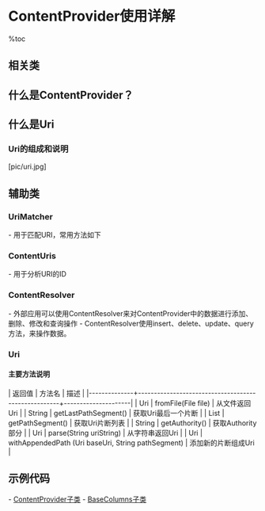 = ContentProvider使用详解 =

%toc

== 相关类 ==
{{{class="brush:java"
import android.content.ContentProvider;
import android.content.ContentResolver;
import android.content.ContentUris;
import android.content.UriMatcher;
import android.net.Uri;
}}}

== 什么是ContentProvider？ ==
{{{class="brush:text"
当应用继承ContentProvider，并重写该类提供数据存储的方法，便可以向其他应用共享其数据。
使用该方法的好处是统一了数据访问的方法。
}}}

== 什么是Uri ==
{{{class="brush:text"
Uri表示需要操作的数据，主要包含两部分信息：
1. 需要操作的ContentProvider
2. 对哪些数据进行操作
}}}

=== Uri的组成和说明 ===
[pic/uri.jpg]
{{{class="brush:text"
1.scheme：ContentProvider（内容提供者）的scheme由Android规定为：content://。
2.主机名（或Authority）：用于唯一标识这个ContentProvider，外部调用者可以根据这个标识来找到它。
3.路径（path）：可以用来表示我们要操作的数据，路径的构建应根据业务而定，如下：
* 要操作contact表中id为10的记录，表示为:/contact/10
* 要操作contact表中id为10的记录的name字段，表示为:contact/10/name
* 要操作contact表中的所有记录，表示为:/contact
}}}

== 辅助类 ==
=== UriMatcher ===
- 用于匹配URI，常用方法如下

{{{class="brush:java"
//常量UriMatcher.NO_MATCH表示不匹配任何路径的返回码(-1)。
UriMatcher uriMatcher = new UriMatcher(UriMatcher.NO_MATCH);

//如果match()方法匹配content://com.changcheng.sqlite.provider.contactprovider/contact路径，返回匹配码为1
uriMatcher.addURI(“com.changcheng.sqlite.provider.contactprovider”, “contact”, 1);

//如果match()方法匹配content://com.changcheng.sqlite.provider.contactprovider/contact/230路径，返回匹配码为2
//#号为通配符
uriMatcher.addURI(“com.changcheng.sqlite.provider.contactprovider”, “contact/#”, 2);

//使用UriMatcher.match()方法对uri进行匹配，如果成功则返回匹配的ID，为addURI()方法的第三个参数
int id = uriMatcher.match(uri);
}}}

=== ContentUris ===
- 用于分析URI的ID

{{{class="brush:java"
// 为指定的URI添加ID
static Uri.Builder appendId(Uri.Builder  builder, long id)

// 解析出URI的ID
static long parseId(Uri  contentUri)

// 组合新的ID，从而生成URI
static Uri withAppendedId(Uri contentUri, long id)
}}}
 
=== ContentResolver ===
- 外部应用可以使用ContentResolver来对ContentProvider中的数据进行添加、删除、修改和查询操作
- ContentResolver使用insert、delete、update、query方法，来操作数据。

=== Uri ===
==== 主要方法说明 ====
| 返回值       | 方法名                                              | 描述                |
|--------------+-----------------------------------------------------+---------------------|
| Uri          | fromFile(File file)                                 | 从文件返回Uri       |
| String       | getLastPathSegment()                                | 获取Uri最后一个片断 |
| List<String> | getPathSegment()                                    | 获取Uri片断列表     |
| String       | getAuthority()                                      | 获取Authority部分   |
| Uri          | parse(String uriString)                             | 从字符串返回Uri     |
| Uri          | withAppendedPath  (Uri baseUri, String pathSegment) | 添加新的片断组成Uri |

== 示例代码 ==
- [[ContentProvider子类]]
- [[BaseColumns子类]]

